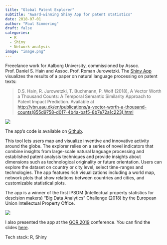 ```yaml
---
title: "Global Patent Explorer"
subtitle: "Award-winning Shiny App for patent statistics"
date: 2018-07-01
author: "Paul Simmering"
draft: false
categories:
  - R
  - Shiny
  - Network-analysis
image: "image.png"
---
```


Freeelance work for Aalborg University, commissioned by Assoc. Prof. Daniel S. Hain and Assoc. Prof. Roman Jurowetzki. The [Shiny App](https://psim.shinyapps.io/patent) visualizes the results of a paper on natural language processing on patent texts:

> D.S. Hain, R. Jurowetzki, T. Buchmann, P. Wolf (2018), A Vector Worth a Thousand Counts: A Temporal Semantic Similarity Approach to Patent Impact Prediction. Available at [http://vbn.aau.dk/en/publications/a-vector-worth-a-thousand-counts(855d9758-d017-4b4a-baf5-8b7e72a1c223).html](http://vbn.aau.dk/en/publications/a-vector-worth-a-thousand-counts(855d9758-d017-4b4a-baf5-8b7e72a1c223).html)

![](gpexp.png)

The app's code is available on [Github](https://github.com/psimm/patent_vis).

This tool lets users map and visualize inventive and innovative activity around the globe. The explorer relies on a series of novel indicators that combine insights from large-scale natural language processing and established patent analysis techniques and provide insights about dimensions such as technological originality or future orientation. Users can explore the dataset on country or city level, select time-ranges and technologies. The app features rich visualizations including a world map, network plots that show relations between countries and cities, and customizable statistical plots.

The app is a winner of the first IPSDM (Intellectual property statistics for descision makers) “Big Data Analytics” Challenge (2018) by the European Union Intellectual Property Office.

![](euipo.png)

I also presented the app at the [GOR 2019](https://www.gor.de/) conference. You can find the slides [here](/projects/gpexp/gor_2019_simmering.pdf).

Tech stack: R, Shiny
